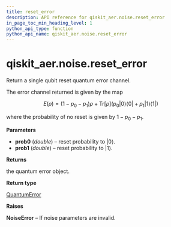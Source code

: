 ```yaml
---
title: reset_error
description: API reference for qiskit_aer.noise.reset_error
in_page_toc_min_heading_level: 1
python_api_type: function
python_api_name: qiskit_aer.noise.reset_error
---
```


# qiskit\_aer.noise.reset\_error

<Function id="qiskit_aer.noise.reset_error" name="reset_error" isDedicatedPage={true} github="https://github.com/qiskit/qiskit-aer/tree/stable/0.11/qiskit_aer/noise/errors/standard_errors.py" signature="reset_error(prob0, prob1=0)">
  Return a single qubit reset quantum error channel.

  The error channel returned is given by the map

  $$
  E(ρ) = (1 - p_0 - p_1) ρ + \text{Tr}[ρ] \left(
          p_0 |0 \rangle\langle 0|
          + p_1 |1 \rangle\langle 1| \right)
  $$

  where the probability of no reset is given by $1 - p_0 - p_1$.

  **Parameters**

  *   **prob0** (*double*) – reset probability to $|0\rangle$.
  *   **prob1** (*double*) – reset probability to $|1\rangle$.

  **Returns**

  the quantum error object.

  **Return type**

  [QuantumError](qiskit_aer.noise.QuantumError "qiskit_aer.noise.QuantumError")

  **Raises**

  **NoiseError** – If noise parameters are invalid.
</Function>

